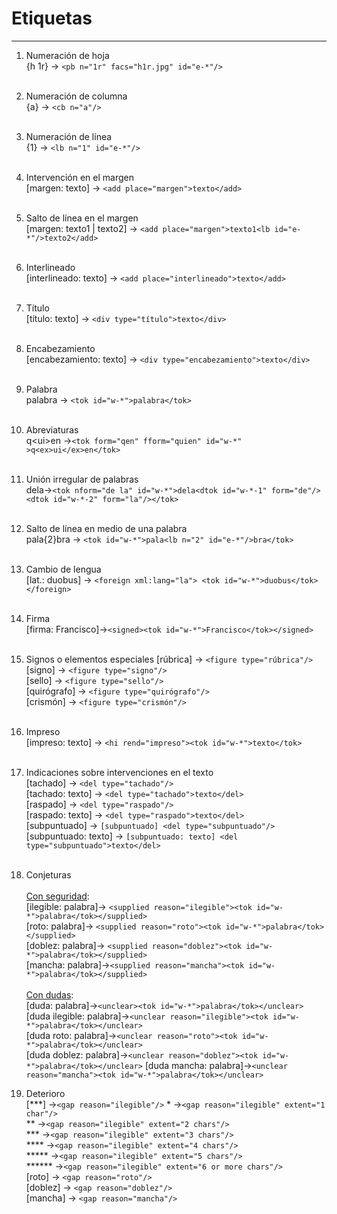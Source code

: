 # Etiquetas
***

1. Numeración de hoja   
  {h 1r} &rarr; ```<pb n="1r" facs="h1r.jpg" id="e-*"/>```
<br/>  
2. Numeración de columna  
   {a} &rarr; ```<cb n="a"/>```  
<br/>
3. Numeración de línea   
  {1} &rarr; ```<lb n="1" id="e-*"/>```
<br/>  
4. Intervención en el margen  
 [margen: texto] &rarr; ```<add place="margen">texto</add>```
<br/>  
5. Salto de línea en el margen    
[margen: texto1 | texto2] &rarr; ```<add place="margen">texto1<lb id="e-*"/>texto2</add>```
<br/>  
5. Interlineado  
[interlineado: texto] &rarr; ```<add place="interlineado">texto</add>```
<br/>  
6. Título  
[título: texto] &rarr; ```<div type="título">texto</div>```
<br/>  
7. Encabezamiento  
[encabezamiento: texto] &rarr; ```<div type="encabezamiento">texto</div>```
<br/>  
8. Palabra  
palabra &rarr; ```<tok id="w-*">palabra</tok>```
<br/>  
9. Abreviaturas  
q\<ui\>en &rarr;```<tok form="qen" fform="quien" id="w-*" >q<ex>ui</ex>en</tok>```
<br/>   
10. Unión irregular de palabras  
dela&rarr;```<tok nform="de la" id="w-*">dela<dtok id="w-*-1" form="de"/><dtok
id="w-*-2" form="la"/></tok>```
<br/>  
11. Salto de línea en medio de una palabra  
pala{2}bra &rarr; ```<tok id="w-*">pala<lb n="2" id="e-*"/>bra</tok>```
<br/>  
12. Cambio de lengua  
[lat.: duobus] &rarr; ```<foreign xml:lang="la">
<tok id="w-*">duobus</tok>
</foreign>```
<br/>  
13. Firma  
[firma: Francisco]&rarr;``` <signed><tok id="w-*">Francisco</tok></signed>```
<br/>  
14. Signos o elementos especiales
[rúbrica] &rarr; ```<figure type="rúbrica"/>```  
[signo] &rarr; ```<figure type="signo"/>```  
[sello] &rarr; ```<figure type="sello"/>```  
[quirógrafo] &rarr; ```<figure type="quirógrafo"/>```   
[crismón] &rarr; ```<figure type="crismón"/>``` 
<br/>  
15. Impreso  
[impreso: texto] &rarr; ```<hi rend="impreso"><tok id="w-*">texto</tok>```
<br/>  
16. Indicaciones sobre intervenciones en el texto  
[tachado] &rarr; ```<del type="tachado"/>```  
[tachado: texto] &rarr; ```<del type="tachado">texto</del>```  
[raspado] &rarr; ```<del type="raspado"/>```  
[raspado: texto] &rarr; ```<del type="raspado">texto</del>```  
[subpuntuado] &rarr; ```[subpuntuado] <del type="subpuntuado"/>```  
[subpuntuado: texto] &rarr; ```[subpuntuado: texto] <del type="subpuntuado">texto</del>```
<br/>  
17. Conjeturas   
<br/> 
<ins>Con seguridad</ins>:  
[ilegible: palabra]&rarr; ```<supplied reason="ilegible"><tok id="w-*">palabra</tok></supplied>```  
[roto: palabra]&rarr; ```<supplied reason="roto"><tok id="w-*">palabra</tok></supplied>```  
[doblez: palabra]&rarr; ```<supplied reason="doblez"><tok id="w-*">palabra</tok></supplied>```  
[mancha: palabra]&rarr;```<supplied reason="mancha"><tok id="w-*">palabra</tok></supplied>```  
<br/> 
<ins>Con dudas</ins>:  
[duda: palabra]&rarr;``` <unclear><tok id="w-*">palabra</tok></unclear>```  
[duda ilegible: palabra]&rarr;```<unclear reason="ilegible"><tok id="w-*">palabra</tok></unclear> ```  
[duda roto: palabra]&rarr;```<unclear reason="roto"><tok id="w-*">palabra</tok></unclear> ```  
[duda doblez: palabra]&rarr;```<unclear reason="doblez"><tok id="w-*">palabra</tok></unclear> ```
[duda mancha: palabra]&rarr;```<unclear reason="mancha"><tok id="w-*">palabra</tok></unclear> ``` 
<br/>   

18. Deterioro  
[***] &rarr;``` <gap reason="ilegible"/>``` 
\* &rarr;```<gap reason="ilegible" extent="1 char"/> ```   
\*\* &rarr;``` <gap reason="ilegible" extent="2 chars"/>```   
\*\*\* &rarr;```<gap reason="ilegible" extent="3 chars"/> ```  
\*\*\*\* &rarr;``` <gap reason="ilegible" extent="4 chars"/>```  
\*\*\*\*\* &rarr;``` <gap reason="ilegible" extent="5 chars"/>```  
\*\*\*\*\*\* &rarr;``` <gap reason="ilegible" extent="6 or more chars"/>```  
[roto] &rarr; ```<gap reason="roto"/> ```  
[doblez] &rarr; ```<gap reason="doblez"/> ```  
[mancha] &rarr; ``` <gap reason="mancha"/>```  